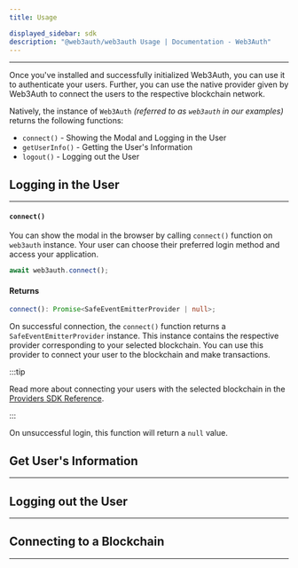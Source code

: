 ```yaml
---
title: Usage

displayed_sidebar: sdk
description: "@web3auth/web3auth Usage | Documentation - Web3Auth"
---
```



---

Once you've installed and successfully initialized Web3Auth, you can use it to authenticate your users. Further, you can use the native provider given
by Web3Auth to connect the users to the respective blockchain network.

Natively, the instance of `Web3Auth` _(referred to as `web3auth` in our examples)_ returns the following functions:

- `connect()` - Showing the Modal and Logging in the User
- `getUserInfo()` - Getting the User's Information
- `logout()` - Logging out the User

## Logging in the User

---

#### `connect()`

You can show the modal in the browser by calling `connect()` function on `web3auth` instance. Your user can choose their preferred login method and
access your application.

```javascript
await web3auth.connect();
```

#### Returns

```ts
connect(): Promise<SafeEventEmitterProvider | null>;
```

On successful connection, the `connect()` function returns a `SafeEventEmitterProvider` instance. This instance contains the respective provider
corresponding to your selected blockchain. You can use this provider to connect your user to the blockchain and make transactions.

:::tip

Read more about connecting your users with the selected blockchain in the [Providers SDK Reference](../providers).

:::

On unsuccessful login, this function will return a `null` value.

## Get User's Information

---

<GetUserInfo />

## Logging out the User

---

<LogOut />

## Connecting to a Blockchain

---

<ConnectBlockchain />
